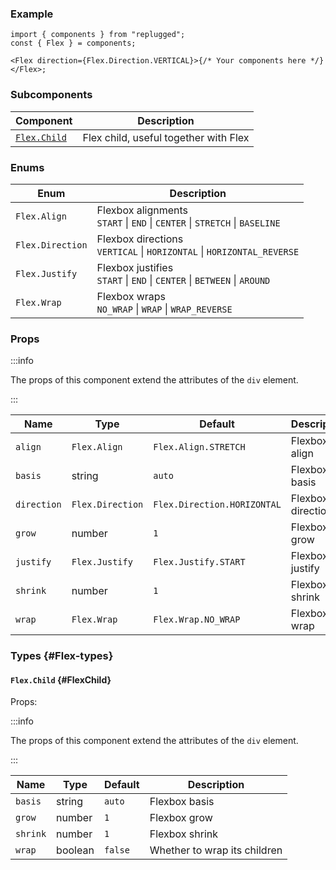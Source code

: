 ### Example

```tsx
import { components } from "replugged";
const { Flex } = components;

<Flex direction={Flex.Direction.VERTICAL}>{/* Your components here */}</Flex>;
```

### Subcomponents

| Component                  | Description                           |
| -------------------------- | ------------------------------------- |
| [`Flex.Child`](#FlexChild) | Flex child, useful together with Flex |

### Enums

| Enum             | Description                                                                      |
| ---------------- | -------------------------------------------------------------------------------- |
| `Flex.Align`     | Flexbox alignments <br />`START` \| `END` \| `CENTER` \| `STRETCH` \| `BASELINE` |
| `Flex.Direction` | Flexbox directions <br />`VERTICAL` \| `HORIZONTAL` \| `HORIZONTAL_REVERSE`      |
| `Flex.Justify`   | Flexbox justifies <br />`START` \| `END` \| `CENTER` \| `BETWEEN` \| `AROUND`    |
| `Flex.Wrap`      | Flexbox wraps <br />`NO_WRAP` \| `WRAP` \| `WRAP_REVERSE`                        |

### Props

:::info

The props of this component extend the attributes of the `div` element.

:::

| Name        | Type             | Default                     | Description       |
| ----------- | ---------------- | --------------------------- | ----------------- |
| `align`     | `Flex.Align`     | `Flex.Align.STRETCH`        | Flexbox align     |
| `basis`     | string           | `auto`                      | Flexbox basis     |
| `direction` | `Flex.Direction` | `Flex.Direction.HORIZONTAL` | Flexbox direction |
| `grow`      | number           | `1`                         | Flexbox grow      |
| `justify`   | `Flex.Justify`   | `Flex.Justify.START`        | Flexbox justify   |
| `shrink`    | number           | `1`                         | Flexbox shrink    |
| `wrap`      | `Flex.Wrap`      | `Flex.Wrap.NO_WRAP`         | Flexbox wrap      |

### Types {#Flex-types}

#### `Flex.Child` {#FlexChild}

Props:

:::info

The props of this component extend the attributes of the `div` element.

:::

| Name     | Type    | Default | Description                  |
| -------- | ------- | ------- | ---------------------------- |
| `basis`  | string  | `auto`  | Flexbox basis                |
| `grow`   | number  | `1`     | Flexbox grow                 |
| `shrink` | number  | `1`     | Flexbox shrink               |
| `wrap`   | boolean | `false` | Whether to wrap its children |
